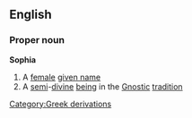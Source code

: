 ==English==
===Proper noun===
{{wikipedia}}
'''Sophia'''
#A [[female]] [[given name]]
#A [[semi]]-[[divine]] [[being]] in the [[Gnostic]] [[tradition]]
[[Category:Greek derivations]]